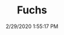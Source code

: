 ---
width: 1333
height: 2000
title: Fuchs
description: 911 Fuch wheels at CarParc USA.
date: 2/29/2020 1:55:17 PM
cameraMake: Sony
cameraModel: ILCE-7M3
lens: ZEISS Batis 2/40 CF
settingsfStop: f/2
settingsISO: ISO 8000
settingsShutter: 1/1600
settingsFocalLength: 40 mm
---
